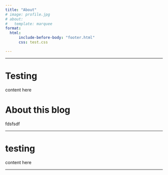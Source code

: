 ```yaml
---
title: "About"
# image: profile.jpg
# about:
#   template: marquee
format:
  html:
      include-before-body: "footer.html"
      css: test.css

---
```




- - - 

# Testing 

content here


# About this blog

fdsfsdf

- - - 

# testing 

content here

- - - 

